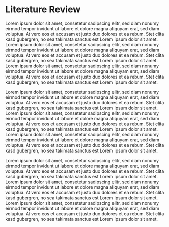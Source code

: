 # Literature Review

Lorem ipsum dolor sit amet, consetetur sadipscing elitr, sed diam nonumy eirmod tempor invidunt ut labore et dolore magna aliquyam erat, sed diam voluptua.
At vero eos et accusam et justo duo dolores et ea rebum.
Stet clita kasd gubergren, no sea takimata sanctus est Lorem ipsum dolor sit amet.
Lorem ipsum dolor sit amet, consetetur sadipscing elitr,  sed diam nonumy eirmod tempor invidunt ut labore et dolore magna aliquyam erat, sed diam voluptua. At vero eos et accusam et justo duo dolores et ea rebum.
Stet clita kasd gubergren, no sea takimata sanctus est Lorem ipsum dolor sit amet.
Lorem ipsum dolor sit amet, consetetur sadipscing elitr,  sed diam nonumy eirmod tempor invidunt ut labore et dolore magna aliquyam erat, sed diam voluptua.
At vero eos et accusam et justo duo dolores et ea rebum.
Stet clita kasd gubergren, no sea takimata sanctus est Lorem ipsum dolor sit amet.

Lorem ipsum dolor sit amet, consetetur sadipscing elitr, sed diam nonumy eirmod tempor invidunt ut labore et dolore magna aliquyam erat, sed diam voluptua.
At vero eos et accusam et justo duo dolores et ea rebum.
Stet clita kasd gubergren, no sea takimata sanctus est Lorem ipsum dolor sit amet.
Lorem ipsum dolor sit amet, consetetur sadipscing elitr,  sed diam nonumy eirmod tempor invidunt ut labore et dolore magna aliquyam erat, sed diam voluptua. At vero eos et accusam et justo duo dolores et ea rebum.
Stet clita kasd gubergren, no sea takimata sanctus est Lorem ipsum dolor sit amet.
Lorem ipsum dolor sit amet, consetetur sadipscing elitr,  sed diam nonumy eirmod tempor invidunt ut labore et dolore magna aliquyam erat, sed diam voluptua.
At vero eos et accusam et justo duo dolores et ea rebum.
Stet clita kasd gubergren, no sea takimata sanctus est Lorem ipsum dolor sit amet.

Lorem ipsum dolor sit amet, consetetur sadipscing elitr, sed diam nonumy eirmod tempor invidunt ut labore et dolore magna aliquyam erat, sed diam voluptua.
At vero eos et accusam et justo duo dolores et ea rebum.
Stet clita kasd gubergren, no sea takimata sanctus est Lorem ipsum dolor sit amet.
Lorem ipsum dolor sit amet, consetetur sadipscing elitr,  sed diam nonumy eirmod tempor invidunt ut labore et dolore magna aliquyam erat, sed diam voluptua. At vero eos et accusam et justo duo dolores et ea rebum.
Stet clita kasd gubergren, no sea takimata sanctus est Lorem ipsum dolor sit amet.
Lorem ipsum dolor sit amet, consetetur sadipscing elitr,  sed diam nonumy eirmod tempor invidunt ut labore et dolore magna aliquyam erat, sed diam voluptua.
At vero eos et accusam et justo duo dolores et ea rebum.
Stet clita kasd gubergren, no sea takimata sanctus est Lorem ipsum dolor sit amet.
